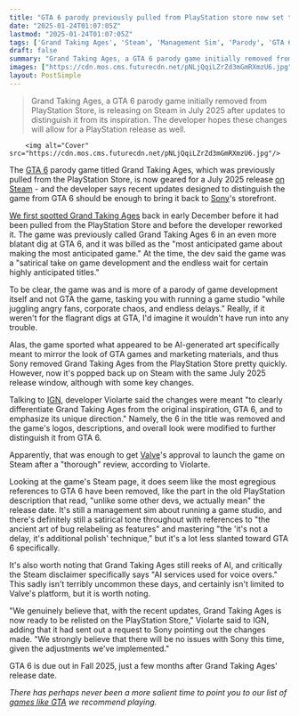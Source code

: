 ```yaml
---
title: "GTA 6 parody previously pulled from PlayStation store now set to release on Steam after being updated 'to emphasize its unique direction,' dev wants Sony to reconsider"
date: "2025-01-24T01:07:05Z"
lastmod: "2025-01-24T01:07:05Z"
tags: ['Grand Taking Ages', 'Steam', 'Management Sim', 'Parody', 'GTA 6', 'PC']
draft: false
summary: "Grand Taking Ages, a GTA 6 parody game initially removed from PlayStation Store, is releasing on Steam in July 2025 after updates to distinguish it from its inspiration.  The developer hopes these changes will allow for a PlayStation release as well."
images: ["https://cdn.mos.cms.futurecdn.net/pNLjQqiLZrZd3mGmRXmzU6.jpg"]
layout: PostSimple
---
```

> Grand Taking Ages, a GTA 6 parody game initially removed from PlayStation Store, is releasing on Steam in July 2025 after updates to distinguish it from its inspiration.  The developer hopes these changes will allow for a PlayStation release as well.


        <img alt="Cover" src="https://cdn.mos.cms.futurecdn.net/pNLjQqiLZrZd3mGmRXmzU6.jpg"/>
        
The [GTA 6](https://www.gamesradar.com/gta-6-guide/) parody game titled Grand Taking Ages, which was previously pulled from the PlayStation Store, is now geared for a July 2025 release [on Steam](https://store.steampowered.com/app/3464800/Grand_Taking_Ages/) - and the developer says recent updates designed to distinguish the game from GTA 6 should be enough to bring it back to [Sony](https://www.gamesradar.com/tag/sony/)'s storefront.

[We first spotted Grand Taking Ages](https://www.gamesradar.com/games/grand-theft-auto/bored-of-waiting-for-gta-6-devs-make-their-own-satirical-gta-6-that-will-release-before-october-2025-on-the-playstation-store/) back in early December before it had been pulled from the PlayStation Store and before the developer reworked it. The game was previously called Grand Taking Ages 6 in an even more blatant dig at GTA 6, and it was billed as the "most anticipated game about making the most anticipated game." At the time, the dev said the game was a "satirical take on game development and the endless wait for certain highly anticipated titles."

To be clear, the game was and is more of a parody of game development itself and not GTA the game, tasking you with running a game studio "while juggling angry fans, corporate chaos, and endless delays." Really, if it weren't for the flagrant digs at GTA, I'd imagine it wouldn't have run into any trouble.

Alas, the game sported what appeared to be AI-generated art specifically meant to mirror the look of GTA games and marketing materials, and thus Sony removed Grand Taking Ages from the PlayStation Store pretty quickly. However, now it's popped back up on Steam with the same July 2025 release window, although with some key changes.

Talking to [IGN](https://www.ign.com/articles/sony-pulled-gta-6-parody-game-grand-taking-ages-from-the-playstation-store-but-its-now-cleared-for-release-on-steam), developer Violarte said the changes were meant "to clearly differentiate Grand Taking Ages from the original inspiration, GTA 6, and to emphasize its unique direction." Namely, the 6 in the title was removed and the game's logos, descriptions, and overall look were modified to further distinguish it from GTA 6.

Apparently, that was enough to get [Valve](https://www.gamesradar.com/tag/valve/)'s approval to launch the game on Steam after a "thorough" review, according to Violarte.

Looking at the game's Steam page, it does seem like the most egregious references to GTA 6 have been removed, like the part in the old PlayStation description that read, "unlike some other devs, we actually mean" the release date. It's still a management sim about running a game studio, and there's definitely still a satirical tone throughout with references to "the ancient art of bug relabeling as features" and mastering "the 'it's not a delay, it's additional polish' technique," but it's a lot less slanted toward GTA 6 specifically.

It's also worth noting that Grand Taking Ages still reeks of AI, and critically the Steam disclaimer specifically says "AI services used for voice overs." This sadly isn't terribly uncommon these days, and certainly isn't limited to Valve's platform, but it is worth noting.

"We genuinely believe that, with the recent updates, Grand Taking Ages is now ready to be relisted on the PlayStation Store," Violarte said to IGN, adding that it had sent out a request to Sony pointing out the changes made. "We strongly believe that there will be no issues with Sony this time, given the adjustments we've implemented."

GTA 6 is due out in Fall 2025, just a few months after Grand Taking Ages' release date.

*There has perhaps never been a more salient time to point you to our list of *[<em>games like GTA</em>](https://www.gamesradar.com/games-like-gta-grand-theft-auto/)* we recommend playing.*
        